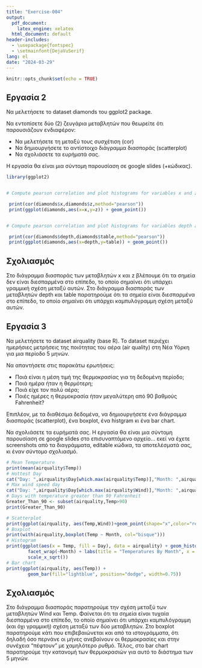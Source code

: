 ---
title: "Exercise-004"
output:
  pdf_document:
    latex_engine: xelatex
  html_document: default
header-includes:
  - \usepackage{fontspec}
  - \setmainfont{DejaVuSerif}
lang: el
date: "2024-03-29"
---


```{r setup, include=FALSE}
knitr::opts_chunk$set(echo = TRUE)
```

## Εργασία 2
Να μελετήσετε το dataset diamonds του ggplot2 package.

Να εντοπίσετε δύο (2)  ζευγάρια μεταβλητών που θεωρείτε ότι παρουσιάζουν ενδιαφέρον:

   - Να μελετήσετε τη μεταξύ τους συσχέτιση (cor)
   - Να δημιουργήσετε το αντίστοιχο διάγραμμα διασποράς (scatterplot)
   - Να σχολιάσετε τα ευρήματά σας.

Η εργασία θα είναι μια σύντομη παρουσίαση σε google slides (+κώδικας).


```{r}
library(ggplot2)


# Compute pearson correlation and plot histograms for variables x and z

 print(cor(diamonds$x,diamonds$z,method="pearson"))
 print(ggplot(diamonds,aes(x=x,y=z)) + geom_point())


# Compute pearson correlation and plot histograms for variables depth and table 

 print(cor(diamonds$depth,diamonds$table,method="pearson"))
 print(ggplot(diamonds,aes(x=depth,y=table)) + geom_point())

```

## Σχολιασμός

Στο διάγραμμα διασποράς των μεταβλητών x και z βλέπουμε ότι τα σημεία δεν είναι διεσπαρμένα στο επίπεδο, το οποίο σημαίνει ότι υπάρχει γραμμική σχέση μεταξύ αυτών. Στο διάγραμμα διασποράς των μεταβλητών depth και table παρατηρούμε ότι τα σημεία είναι διεσπαρμένα στο επίπεδο, το οποίο σημαίνει ότι υπάρχει καμπυλόγραμμη σχέση μεταξύ αυτών. 

## Εργασία 3

Να μελετήσετε το dataset airquality (base R). Το dataset περιέχει ημερήσιες μετρήσεις της ποιότητας του αέρα (air quality) στη Νέα Υόρκη για μια περίοδο 5 μηνών.

Να απαντήσετε στις παρακάτω ερωτήσεις:

  - Ποιά είναι η μέση τιμή της θερμοκρασίας για τη δεδομένη περίοδο;
  - Ποιά ημέρα ήταν η θερμότερη;
  - Ποιά είχε τον πολύ αέρα;
  - Ποιές ημέρες η θερμοκρασία ήταν μεγαλύτερη από 90 βαθμούς Fahrenheit?

Επιπλέον, με τα διαθέσιμα δεδομένα, να δημιουργήσετε ένα διάγραμμα διασποράς (scatterplot), ένα boxplot, ένα histgram κι ένα bar chart.

Να σχολιάσετε τα ευρήματά σας.
Η εργασία θα είναι μια σύντομη παρουσίαση σε google slides στο επισυναπτόμενο αρχείο... εκεί να έχετε screenshots από τα διαγράμματα, editable κώδικα, τα αποτελέσματά σας, κι έναν σύντομο σχολιασμό.

```{r}
# Mean Temperature
print(mean(airquality$Temp))
# Hottest Day
cat("Day: ",airquality$Day[which.max(airquality$Temp)],"Month: ",airquality$Month[which.max(airquality$Temp)],"\n")
# Max wind speed day
cat("Day: ",airquality$Day[which.max(airquality$Wind)],"Month: ",airquality$Month[which.max(airquality$Wind)],"\n")
# Days with temperature greater than 90 Fahrenheit
Greater_Than_90 <- subset(airquality,Temp>90)
print(Greater_Than_90)

# Scatterplot
print(ggplot(airquality, aes(Temp,Wind))+geom_point(shape="x",color="red"))
# Boxplot
print(with(airquality,boxplot(Temp ~ Month, col="bisque")))
# Histogram
print(ggplot(aes(x = Temp, fill = Day), data = airquality) + geom_histogram(binwidth = .1, color="black") + 
        facet_wrap(~Month) + labs(title = "Temperatures By Month", x = "Temperature", y = "Frequency") + 
        scale_x_sqrt())
# Bar chart
print(ggplot(airquality, aes(Temp)) +
        geom_bar(fill="lightblue", position="dodge", width=0.75))
```

## Σχολιασμός
Στο διάγραμμα διασποράς παρατηρούμε την σχέση μεταξύ των μεταβλητών Wind και Temp. Φαίνεται ότι τα σημεία είναι τυχαία διεσπαρμένα στο επίπεδο, το οποίο σημαίνει ότι υπάρχει καμπυλόγραμμη (και όχι γραμμική) σχέση μεταξύ των δύο μεταβλητών. Στο boxplot παρατηρούμε κάτι που επιβεβαιώνεται και από τα ιστογράμματα, ότι δηλαδή όσο περνάνε οι μήνες ανεβαίνουν οι θερμοκρασίες και στην συνέχεια “πέφτουν” με χαμηλότερο ρυθμό. Τέλος, στο bar chart παρατηρούμε την κατανομή των θερμοκρασιών για αυτό το διάστημα των 5 μηνών. 

